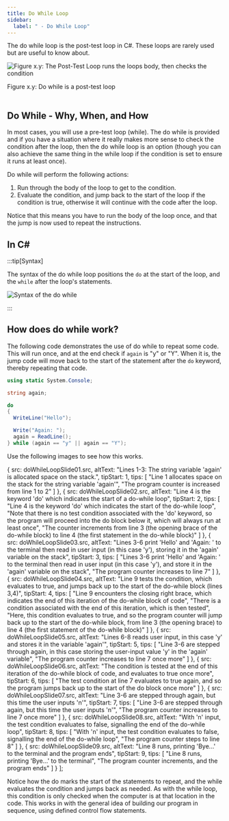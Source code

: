 ```yaml
---
title: Do While Loop
sidebar:
  label: " - Do While Loop"
---
```




The do while loop is the post-test loop in C#. These loops are rarely used but are useful to know about.

<a id="FigurePostTestLoop"></a>

![Figure x.y: The Post-Test Loop runs the loops body, then checks the condition](./images/loop-post-test.png "The Post-Test Loop runs the loops body, then checks the condition")
<div class="caption"><span class="caption-figure-nbr">Figure x.y: </span>Do while is a post-test loop</div><br/>

## Do While - Why, When, and How

In most cases, you will use a pre-test loop (while). The do while is provided and if you have a situation where it really makes more sense to check the condition after the loop, then the do while loop is an option (though you can also achieve the same thing in the while loop if the condition is set to ensure it runs at least once).

Do while will perform the following actions:

1. Run through the body of the loop to get to the condition.
2. Evaluate the condition, and jump back to the start of the loop if the condition is true, otherwise it will continue with the code after the loop.

Notice that this means you have to run the body of the loop once, and that the jump is now used to repeat the instructions.

## In C#

:::tip[Syntax]

The syntax of the do while loop positions the `do` at the start of the loop, and the `while` after the loop's statements.

![Syntax of the do while](./images/do-while-loop.png)

:::

## How does do while work?

The following code demonstrates the use of do while to repeat some code. This will run once, and at the end check if `again` is "y" or "Y". When it is, the jump code will move back to the start of the statement after the `do` keyword, thereby repeating that code.

```csharp
using static System.Console;

string again;

do
{
  WriteLine("Hello");

  Write("Again: ");
  again = ReadLine();
} while (again == "y" || again == "Y");
```

Use the following images to see how this works.

<MySwiper client:only height="" images={sliderImagesDoWhileLoop}></MySwiper>


  {
    src: doWhileLoopSlide01.src,
    altText: "Lines 1-3: The string variable 'again' is allocated space on the stack.",
    tipStart: 1,
    tips: [
      "Line 1 allocates space on the stack for the string variable 'again'",
      "The program counter is increased from line 1 to 2"
    ]
  },
  {
    src: doWhileLoopSlide02.src,
    altText: "Line 4 is the keyword 'do' which indicates the start of a do-while loop",
    tipStart: 2,
    tips: [
      "Line 4 is the keyword 'do' which indicates the start of the do-while loop",
      "Note that there is no test condition associated with the 'do' keyword, so the program will proceed into the do block below it, which will always run at least once",
      "The counter increments from line 3 (the opening brace of the do-while block) to line 4 (the first statement in the do-while block)"
    ]
  },
  {
    src: doWhileLoopSlide03.src,
    altText: "Lines 3-6 print 'Hello' and 'Again: ' to the terminal then read in user input (in this case 'y'), storing it in the 'again' variable on the stack",
    tipStart: 3,
    tips: [
      "Lines 3-6 print 'Hello' and 'Again: ' to the terminal then read in user input (in this case 'y'), and store it in the 'again' variable on the stack",
      "The program counter increases to line 7"
    ]
  },
  {
    src: doWhileLoopSlide04.src,
    altText: "Line 9 tests the condition, which evaluates to true, and jumps back up to the start of the do-while block (lines 3,4)",
    tipStart: 4,
    tips: [
      "Line 9 encounters the closing right brace, which indicates the end of this iteration of the do-while block of code",
      "There is a condition associated with the end of this iteration, which is then tested",
      "Here, this condition evaluates to <span class='booleanTrue'>true</span>, and so the program counter will jump back up to the start of the do-while block, from line 3 (the opening brace) to line 4 (the first statement of the do-while block)"
    ]
  },
  {
    src: doWhileLoopSlide05.src,
    altText: "Lines 6-8 reads user input, in this case 'y' and stores it in the variable 'again'",
    tipStart: 5,
    tips: [
      "Line 3-6 are stepped through again, in this case storing the user-input value 'y' in the 'again' variable",
      "The program counter increases to line 7 once more"
    ]
  },
  {
    src: doWhileLoopSlide06.src,
    altText: "The condition is tested at the end of this iteration of the do-while block of code, and evaluates to true once more",
    tipStart: 6,
    tips: [
      "The test condition at line 7 evaluates to <span class='booleanTrue'>true</span> again, and so the program jumps back up to the start of the do block once more"
    ]
  },
  {
    src: doWhileLoopSlide07.src,
    altText: "Line 3-6 are stepped through again, but this time the user inputs 'n'",
    tipStart: 7,
    tips: [
      "Line 3-6 are stepped through again, but this time the user inputs 'n'",
      "The program counter increases to line 7 once more"
    ]
  },
  {
    src: doWhileLoopSlide08.src,
    altText: "With 'n' input, the test condition evaluates to false, signalling the end of the do-while loop",
    tipStart: 8,
    tips: [
      "With 'n' input, the test condition evaluates to <span class='booleanFalse'>false</span>, signalling the end of the do-while loop",
      "The program counter steps to line 8"
    ]
  },
  {
    src: doWhileLoopSlide09.src,
    altText: "Line 8 runs, printing 'Bye...' to the terminal and the program ends",
    tipStart: 9,
    tips: [
      "Line 8 runs, printing 'Bye...' to the terminal",
      "The program counter increments, and the program ends"
    ]
  }
];

Notice how the do marks the start of the statements to repeat, and the while evaluates the condition and jumps back as needed. As with the while loop, this condition is only checked when the computer is at that location in the code. This works in with the general idea of building our program in sequence, using defined control flow statements.
